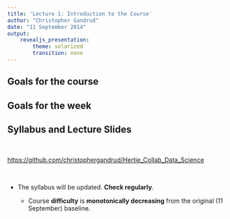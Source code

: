 ```yaml
---
title: 'Lecture 1: Introduction to the Course'
author: "Christopher Gandrud"
date: "11 September 2014"
output: 
    revealjs_presentation:
        theme: solarized
        transition: none
---
```


## Goals for the course

## Goals for the week

## Syllabus and Lecture Slides

<br>

<https://github.com/christophergandrud/Hertie_Collab_Data_Science> 

<br>

- The syllabus will be updated. **Check regularly**.

    + Course **difficulty** is **monotonically decreasing** from the original (11 September) baseline.